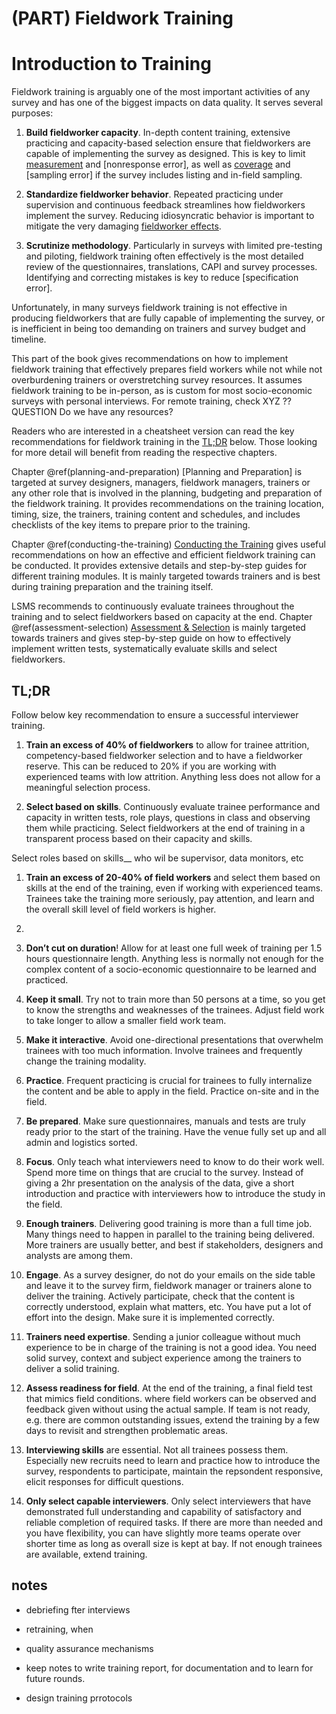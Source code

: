 # (PART) Fieldwork Training {-}

# Introduction to Training {-}

Fieldwork training is arguably one of the most important activities of any survey and has one of the biggest impacts on data quality. It serves several purposes: 

1. __Build fieldworker capacity__. In-depth content training, extensive practicing and capacity-based selection ensure that fieldworkers are capable of implementing the survey as designed. This is key to limit [measurement](#measurement-error) and [nonresponse error], as well as [coverage](#coverage-error) and [sampling error] if the survey includes listing and in-field sampling.  

1. __Standardize fieldworker behavior__. Repeated practicing under supervision and continuous feedback streamlines how fieldworkers implement the survey. Reducing idiosyncratic behavior is important to mitigate the very damaging [fieldworker effects](#impacterror).

1. __Scrutinize methodology__. Particularly in surveys with limited pre-testing and piloting, fieldwork training often effectively is the most detailed review of the questionnaires, translations, CAPI and survey processes. Identifying and correcting mistakes is key to reduce [specification error].

<!-- Longer Training reduces interviewer effect (quotation needed, see e.g. Fowler, Floyd J., and Thomas W. Mangione. 1985.), 

training survey request reduces non-response, see Groves 2001 -->

Unfortunately, in many surveys fieldwork training is not effective in producing fieldworkers that are fully capable of implementing the survey, or is inefficient in being too demanding on trainers and survey budget and timeline.

This part of the book gives recommendations on how to implement fieldwork training that effectively prepares field workers while not while not overburdening trainers or overstretching survey resources. It assumes fieldwork training to be in-person, as is custom for most socio-economic surveys with personal interviews. For remote training, check XYZ ??QUESTION Do we have any resources?   

Readers who are interested in a cheatsheet version can read the key recommendations for fieldwork training in the [TL;DR](#tldrtraining) below. Those looking for more detail will benefit from reading the respective chapters. 

Chapter \@ref(planning-and-preparation) [Planning and Preparation] is targeted at survey designers, managers, fieldwork managers, trainers or any other role that is involved in the planning, budgeting and preparation of the fieldwork training. It provides recommendations on the training location, timing, size, the trainers, training content and schedules, and includes checklists of the key items to prepare prior to the training. 

Chapter \@ref(conducting-the-training) [Conducting the Training](#conducting-the-training) gives useful recommendations on how an effective and efficient fieldwork training can be conducted. It provides extensive details and step-by-step guides for different training modules. It is mainly targeted towards trainers and is best during training preparation and the training itself.

LSMS recommends to continuously evaluate trainees throughout the training and to select fieldworkers based on capacity at the end. Chapter \@ref(assessment-selection) [Assessment & Selection](#assessment-selection) is mainly targeted towards trainers and gives step-by-step guide on how to effectively implement written tests, systematically evaluate skills and select fieldworkers. 

## TL;DR{- #tldrtraining}

Follow below key recommendation to ensure a successful interviewer training. 

1. __Train an excess of 40% of fieldworkers__ to allow for trainee attrition, competency-based fieldworker selection and to have a fieldworker reserve. This can be reduced to 20% if you are working with experienced teams with low attrition. Anything less does not allow for a meaningful selection process. 

1. __Select based on skills__. Continuously evaluate trainee performance and capacity in written tests, role plays, questions in class and observing them while practicing. Select fieldworkers at the end of training in a transparent process based on their capacity and skills. 

Select roles based on skills__ who wil be supervisor, data monitors, etc 


1. __Train an excess of 20-40% of field workers__ and select them based on skills at the end of the training, even if working with experienced teams. Trainees take the training more seriously, pay attention, and learn and the overall skill level of field workers is higher.  

1. 

1. __Don’t cut on duration__! Allow for at least one full week of training per 1.5 hours questionnaire length. Anything less is normally not enough for the complex content of a socio-economic questionnaire to be learned and practiced.  

1. __Keep it small__. Try not to train more than 50 persons at a time, so you get to know the strengths and weaknesses of the trainees. Adjust field work to take longer to allow a smaller field work team.  

1. __Make it interactive__. Avoid one-directional presentations that overwhelm trainees with too much information. Involve trainees and frequently change the training modality.  

1. __Practice__. Frequent practicing is crucial for trainees to fully internalize the content and be able to apply in the field. Practice on-site and in the field.   

1. __Be prepared__. Make sure questionnaires, manuals and tests are truly ready prior to the start of the training. Have the venue fully set up and all admin and logistics sorted.  

1. __Focus__. Only teach what interviewers need to know to do their work well. Spend more time on things that are crucial to the survey. Instead of giving a 2hr presentation on the analysis of the data, give a short introduction and practice with interviewers how to introduce the study in the field.  

1. __Enough trainers__. Delivering good training is more than a full time job. Many things need to happen in parallel to the training being delivered. More trainers are usually better, and best if stakeholders, designers and analysts are among them. 

1. __Engage__. As a survey designer, do not do your emails on the side table and leave it to the survey firm, fieldwork manager or trainers alone to deliver the training. Actively participate, check that the content is correctly understood, explain what matters, etc. You have put a lot of effort into the design. Make sure it is implemented correctly.

1. __Trainers need expertise__. Sending a junior colleague without much experience to be in charge of the training is not a good idea. You need solid survey, context and subject experience among the trainers to deliver a solid training.    

1. __Assess readiness for field__. At the end of the training, a final field test that mimics field conditions. where field workers can be observed and feedback given without using the actual sample. If team is not ready, e.g. there are common outstanding issues, extend the training by a few days to revisit and strengthen problematic areas. 

1. __Interviewing skills__ are essential. Not all trainees possess them. Especially new recruits need to learn and practice how to introduce the survey, respondents to participate, maintain the repsondent responsive, elicit responses for difficult questions.  

1. __Only select capable interviewers__. Only select interviewers that have demonstrated full understanding and capability of satisfactory and reliable completion of required tasks. If there are more than needed and you have flexibility, you can  have slightly more teams operate over shorter time as long as overall size is kept at bay.  If not enough trainees are available, extend training.    


## notes

- debriefing fter interviews

- retraining, when 

- quality assurance mechanisms 

- keep notes to write training report, for documentation and to learn for future rounds. 

- design training prrotocols
